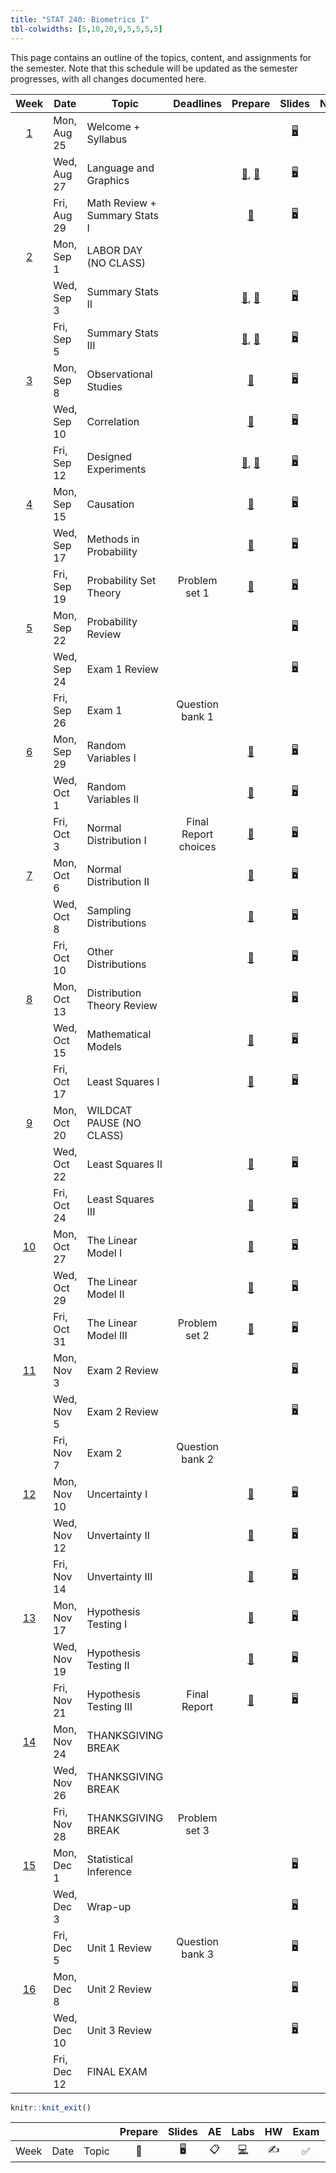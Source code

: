 ```yaml
---
title: "STAT 240: Biometrics I"
tbl-colwidths: [5,10,20,9,5,5,5,5]
---
```


This page contains an outline of the topics, content, and assignments for the semester. Note that this schedule will be updated as the semester progresses, with all changes documented here.

::: column-screen-inset-right
| Week | Date | Topic | Deadlines | Prepare | Slides | Notes |
|:---------:|-----------|-----------|:---------:|:---------:|:---------:|:---------:|
| [1]() | Mon, Aug 25 | Welcome + Syllabus |  | | [🖥️](/slides/lec-1.html){aria-label="Lecture 1 slides"} | [📝](/notes/notes-w1d1.pdf){aria-label="Notes W1D1"} |
|  | Wed, Aug 27 | Language and Graphics |  | [📖](readings/Ch1.1.pdf), [📖](readings/Ch1.2.pdf) | [🖥️](/slides/lec-2.html){aria-label="Lecture 2 slides"} | [📝](/notes/notes-w1d2.pdf){aria-label="Notes W1D2"} |
|  | Fri, Aug 29 | Math Review + Summary Stats I |  | [📖](readings/Ch1.3.pdf) | [🖥️](/slides/lec-3.html){aria-label="Lecture 3 slides"} | [📝](/notes/notes-w1d3.pdf){aria-label="Notes W1D3"} |
| [2]() | Mon, Sep 1 | LABOR DAY (NO CLASS) |  |  |  |  |
|  | Wed, Sep 3 | Summary Stats II |  | [📖](readings/Ch1.4.pdf), [📖](readings/Ch1.5.pdf) | [🖥️](/slides/lec-4.html){aria-label="Lecture 4 slides"} | [📝](/notes/notes-w2d2.pdf){aria-label="Notes W2D2"} |
|  | Fri, Sep 5 | Summary Stats III |  | [📖](readings/Ch1.4.pdf), [📖](readings/Ch1.5.pdf) | [🖥️](/slides/lec-5.html){aria-label="Lecture 5 slides"} | [📝](/notes/notes-w2d3.pdf){aria-label="Notes W2D3"} |
| [3]() | Mon, Sep 8 | Observational Studies |  | [📖](readings/Ch2.1.pdf) | [🖥️](/slides/lec-6.html){aria-label="Lecture 6 slides"} | [📝](/notes/notes-w3d1.pdf){aria-label="Notes W3D1"} |
|  | Wed, Sep 10 | Correlation |  | [📖](readings/Ch2.2.pdf) | [🖥️](/slides/lec-7.html){aria-label="Lecture 7 slides"} | [📝](/notes/notes-w3d2.pdf){aria-label="Notes W3D2"} |
|  | Fri, Sep 12 | Designed Experiments |  | [📖](readings/Ch2.3.pdf), [📖](readings/Ch2.4.pdf) | [🖥️](/slides/lec-8.html){aria-label="Lecture 8 slides"} | [📝](/notes/notes-w3d3.pdf){aria-label="Notes W3D3"} |
| [4]() | Mon, Sep 15 | Causation |  | [📖](readings/Ch2.4.pdf) | [🖥️](/slides/lec-9.html){aria-label="Lecture 9 slides"} | [📝](/notes/notes-w3d1.pdf){aria-label="Notes W3D1 again"} |
|  | Wed, Sep 17 | Methods in Probability |  | [📖](readings/Ch3.1.pdf) | [🖥️](/slides/lec-10.html){aria-label="Lecture 10 slides"} | [📝](/notes/notes-w4d2.pdf){aria-label="Notes W4D2"} |
|  | Fri, Sep 19 | Probability Set Theory | Problem set 1 | [📖](readings/Ch3.2.pdf) | [🖥️](/slides/lec-11.html){aria-label="Lecture 11 slides"} | [📝](/notes/notes-w4d3.pdf){aria-label="Notes W4D3"} |
| [5]() | Mon, Sep 22 | Probability Review |  |  | [🖥️](/slides/lec-12.html){aria-label="Lecture 12 slides"} | [📝](/notes/notes-w5d1.pdf){aria-label="Notes W5D1"} |
|  | Wed, Sep 24 | Exam 1 Review |  |  | [🖥️](/slides/ex1-rev.html){aria-label="Exam 1 Review slides"} | [📝](/notes/notes-w5d2.pdf){aria-label="Notes W5D2"} |
|  | Fri, Sep 26 | Exam 1 | Question bank 1 |  |  |  |
| [6]() | Mon, Sep 29 | Random Variables I |  | [📖](readings/Ch3.3.pdf) | [🖥️](/slides/lec-13.html){aria-label="Lecture 13 slides"} | [📝](/notes/notes-w6d1.pdf){aria-label="Notes W6D1"} |
|  | Wed, Oct 1 | Random Variables II |  | [📖](readings/Ch3.3.pdf) | [🖥️](/slides/lec-14.html){aria-label="Lecture 14 slides"} | [📝](/notes/notes-w6d2.pdf){aria-label="Notes W6D2"} |
|  | Fri, Oct 3 | Normal Distribution I | Final Report choices | [📖](readings/Ch4.1.pdf) | [🖥️](/slides/lec-15.html){aria-label="Lecture 15 slides"} | [📝](/notes/notes-w6d3.pdf){aria-label="Notes W6D3"} |
| [7]() | Mon, Oct 6 | Normal Distribution II |  | [📖](readings/Ch4.1.pdf) | [🖥️](/slides/lec-16.html){aria-label="Lecture 16 slides"} | [📝](/notes/notes-w7d1.pdf){aria-label="Notes W7D1"} |
|  | Wed, Oct 8 | Sampling Distributions |  | [📖](readings/Ch4.2.pdf) | [🖥️](/slides/lec-17.html){aria-label="Lecture 17 slides"} | [📝](/notes/notes-w7d2.pdf){aria-label="Notes W7D2"} |
|  | Fri, Oct 10 | Other Distributions |  | [📖](readings/Ch4.3.pdf) | [🖥️](/slides/lec-18.html){aria-label="Lecture 18 slides"} | [📝](/notes/notes-w7d3.pdf){aria-label="Notes W7D3"} |
| [8]() | Mon, Oct 13 | Distribution Theory Review |  |  | [🖥️](/slides/lec-19.html){aria-label="Lecture 19 slides"} | [📝](/notes/notes-w8d1.pdf){aria-label="Notes W8D1"} |
|  | Wed, Oct 15 | Mathematical Models |  | [📖](readings/Ch5.1.pdf) | [🖥️](/slides/lec-20.html){aria-label="Lecture 20 slides"} | [📝](/notes/notes-w8d2.pdf){aria-label="Notes W8D2"} |
|  | Fri, Oct 17 | Least Squares I |  | [📖](readings/Ch5.2.pdf) | [🖥️](/slides/lec-21.html){aria-label="Lecture 21 slides"} | [📝](/notes/notes-w8d3.pdf){aria-label="Notes W8D3"} |
| [9]() | Mon, Oct 20 | WILDCAT PAUSE (NO CLASS) |  |  |  |  |
|  | Wed, Oct 22 | Least Squares II |  | [📖](readings/Ch5.2.pdf) | [🖥️](/slides/lec-22.html){aria-label="Lecture 22 slides"} | [📝](/notes/notes-w9d2.pdf){aria-label="Notes W9D2"} |
|  | Fri, Oct 24 | Least Squares III |  | [📖](readings/Ch5.2.pdf) | [🖥️](/slides/lec-23.html){aria-label="Lecture 23 slides"} | [📝](/notes/notes-w9d3.pdf){aria-label="Notes W9D3"} |
| [10]() | Mon, Oct 27 | The Linear Model I |  | [📖](readings/Ch5.3.pdf) | [🖥️](/slides/lec-24.html){aria-label="Lecture 24 slides"} | [📝](/notes/notes-w10d1.pdf){aria-label="Notes W10D1"} |
|  | Wed, Oct 29 | The Linear Model II |  | [📖](readings/Ch5.3.pdf) | [🖥️](/slides/lec-25.html){aria-label="Lecture 25 slides"} | [📝](/notes/notes-w10d2.pdf){aria-label="Notes W10D2"} |
|  | Fri, Oct 31 | The Linear Model III | Problem set 2 | [📖](readings/Ch5.3.pdf) | [🖥️](/slides/lec-26.html){aria-label="Lecture 26 slides"} | [📝](/notes/notes-w10d3.pdf){aria-label="Notes W10D3"} |
| [11]() | Mon, Nov 3 | Exam 2 Review |  |  | [🖥️](/slides/ex2-rev.html){aria-label="Exam 2 Review slides"} | [📝](/notes/notes-w11d1.pdf){aria-label="Notes W11D1"} |
|  | Wed, Nov 5 | Exam 2 Review |  |  | [🖥️](/slides/ex2-rev.html){aria-label="Exam 2 Review slides"} | [📝](/notes/notes-w11d2.pdf){aria-label="Notes W11D2"} |
|  | Fri, Nov 7 | Exam 2 | Question bank 2 |  |  |  |
| [12]() | Mon, Nov 10 | Uncertainty I |  | [📖](readings/Ch6.1.pdf) | [🖥️](/slides/lec-27.html){aria-label="Lecture 27 slides"} | [📝](/notes/notes-w12d1.pdf){aria-label="Notes W12D1"} |
|  | Wed, Nov 12 | Unvertainty II |  | [📖](readings/Ch6.2.pdf) | [🖥️](/slides/lec-28.html){aria-label="Lecture 28 slides"} | [📝](/notes/notes-w12d2.pdf){aria-label="Notes W12D2"} |
|  | Fri, Nov 14 | Unvertainty III |  | [📖](readings/Ch6.3.pdf) | [🖥️](/slides/lec-29.html){aria-label="Lecture 29 slides"} | [📝](/notes/notes-w12d3.pdf){aria-label="Notes W12D3"} |
| [13]() | Mon, Nov 17 | Hypothesis Testing I |  | [📖](readings/Ch7.1.pdf) | [🖥️](/slides/lec-30.html){aria-label="Lecture 30 slides"} | [📝](/notes/notes-w13d1.pdf){aria-label="Notes W13D1"} |
|  | Wed, Nov 19 | Hypothesis Testing II |  | [📖](readings/Ch7.2.pdf) | [🖥️](/slides/lec-31.html){aria-label="Lecture 31 slides"} | [📝](/notes/notes-w13d2.pdf){aria-label="Notes W13D2"} |
|  | Fri, Nov 21 | Hypothesis Testing III | Final Report | [📖](readings/Ch7.3.pdf) | [🖥️](/slides/lec-32.html){aria-label="Lecture 32 slides"} | [📝](/notes/notes-w13d3.pdf){aria-label="Notes W13D3"} |
| [14]() | Mon, Nov 24 | THANKSGIVING BREAK |  |  |  |  |
|  | Wed, Nov 26 | THANKSGIVING BREAK |  |  |  |  |
|  | Fri, Nov 28 | THANKSGIVING BREAK | Problem set 3 |  |  |  |
| [15]() | Mon, Dec 1 | Statistical Inference |  |  | [🖥️](/slides/lec-33.html){aria-label="Lecture 33 slides"} | [📝](/notes/notes-w15d1.pdf){aria-label="Notes W15D1"} |
|  | Wed, Dec 3 | Wrap-up |  |  | [🖥️](/slides/lec-34.html){aria-label="Lecture 34 slides"} | [📝](/notes/notes-w15d2.pdf){aria-label="Notes W15D2"} |
|  | Fri, Dec 5 | Unit 1 Review | Question bank 3 |  | [🖥️](/slides/lec-35.html){aria-label="Lecture 35 slides"} | [📝](/notes/notes-w15d3.pdf){aria-label="Notes W15D3"} |
| [16]() | Mon, Dec 8 | Unit 2 Review |  |  | [🖥️](/slides/lec-36.html){aria-label="Lecture 36 slides"} | [📝](/notes/notes-w16d1.pdf){aria-label="Notes W16D1"} |
|  | Wed, Dec 10 | Unit 3 Review |  |  | [🖥️](/slides/lec-37.html){aria-label="Lecture 37 slides"} | [📝](/notes/notes-w16d2.pdf){aria-label="Notes W16D2"} |
|  | Fri, Dec 12 | FINAL EXAM |  |  |  |  |
:::

```r
knitr::knit_exit()
```

|      |      |       | Prepare | Slides | AE  |  Labs  | HW  | Exam | Project |
|------|------|-------|:-------:|:------:|:---:|:------:|:---:|:----:|:-------:|
| Week | Date | Topic |   📖    |   🖥️   | 📋  | [💻]() | ✍️  |  ✅  |   📂    |
